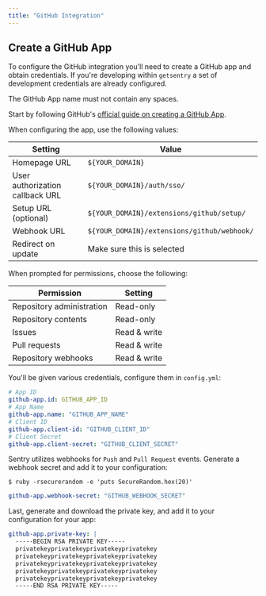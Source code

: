 ```yaml
---
title: "GitHub Integration"
---
```


## Create a GitHub App

To configure the GitHub integration you'll need to create a GitHub app and obtain credentials. If you're developing within `getsentry` a set of development credentials are already configured.

<Alert level="warning">
  The GitHub App name must not contain any spaces.
</Alert>

Start by following GitHub's [official guide on creating a GitHub App](https://developer.github.com/apps/building-github-apps/creating-a-github-app/).

When configuring the app, use the following values:

| Setting                         | Value                                     |
| ------------------------------- | ----------------------------------------- |
| Homepage URL                    | `${YOUR_DOMAIN}`                            |
| User authorization callback URL | `${YOUR_DOMAIN}/auth/sso/`                  |
| Setup URL (optional)            | `${YOUR_DOMAIN}/extensions/github/setup/`   |
| Webhook URL                     | `${YOUR_DOMAIN}/extensions/github/webhook/` |
| Redirect on update              | Make sure this is selected                  |

When prompted for permissions, choose the following:

| Permission                | Setting      |
| ------------------------- | ------------ |
| Repository administration | Read-only    |
| Repository contents       | Read-only    |
| Issues                    | Read & write |
| Pull requests             | Read & write |
| Repository webhooks       | Read & write |

You'll be given various credentials, configure them in `config.yml`:

```yml
# App ID
github-app.id: GITHUB_APP_ID
# App Name
github-app.name: "GITHUB_APP_NAME"
# Client ID
github-app.client-id: "GITHUB_CLIENT_ID"
# Client Secret
github-app.client-secret: "GITHUB_CLIENT_SECRET"
```

Sentry utilizes webhooks for `Push` and `Pull Request` events. Generate a webhook secret and add it to your configuration:

```shell
$ ruby -rsecurerandom -e 'puts SecureRandom.hex(20)'
```

```yml
github-app.webhook-secret: "GITHUB_WEBHOOK_SECRET"
```

Last, generate and download the private key, and add it to your configuration for your app:

```yml
github-app.private-key: |
  -----BEGIN RSA PRIVATE KEY-----
  privatekeyprivatekeyprivatekeyprivatekey
  privatekeyprivatekeyprivatekeyprivatekey
  privatekeyprivatekeyprivatekeyprivatekey
  privatekeyprivatekeyprivatekeyprivatekey
  privatekeyprivatekeyprivatekeyprivatekey
  -----END RSA PRIVATE KEY-----
```
